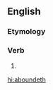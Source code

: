 ==English==

===Etymology===
{{suffix|abound|eth|lang=en}}

===Verb===
{{head|en|verb form}}

# {{en-archaic third-person singular of|abound}}

[[hi:aboundeth]]